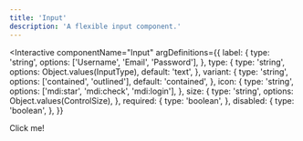 ```yaml
---
title: 'Input'
description: 'A flexible input component.'
---
```



<Interactive
  componentName="Input"
  argDefinitions={{
    label: {
      type: 'string',
      options: ['Username', 'Email', 'Password'],
    },
    type: {
      type: 'string',
      options: Object.values(InputType),
      default: 'text',
    },
    variant: {
      type: 'string',
      options: ['contained', 'outlined'],
      default: 'contained',
    },
    icon: {
      type: 'string',
      options: ['mdi:star', 'mdi:check', 'mdi:login'],
    },
    size: {
      type: 'string',
      options: Object.values(ControlSize),
    },
    required: {
      type: 'boolean',
    },
    disabled: {
      type: 'boolean',
    },
  }}
>
  Click me!
</Interactive>

<TypeDoc />
